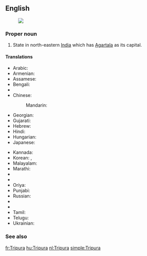 ==English==
{{wikipedia}}
[[Image:Tripura in India (disputed hatched).svg|thumb|]]
===Proper noun===
{{en-proper noun}}

# State in north-eastern [[India]] which has [[Agartala]] as its capital.

====Translations====
{{trans-top|state}}
* Arabic: {{t-|ar|ترايبورا|f|tr=tribūra}}
* Armenian: {{t-|hy|Տրիպուրա|tr=Tripura}}
* Assamese: {{t-|as|ত্ৰিপুৰা|sc=Beng}}
* Bengali: {{t-|bn|ত্রিপুরা|sc=Beng}}
* {{trreq|hne}}
* Chinese:
*: Mandarin: {{t|cmn|特里普拉邦|tr=Tèlǐpǔlā-bāng|sc=Hani}}
* Georgian: {{t-|ka|ტრიპურა|sc=Geor}}
* Gujarati: {{t-|gu|ત્રિપુરા|sc=Gujr}}
* Hebrew: {{t-|he|טריפורה}}
* Hindi: {{t+|hi|त्रिपुरा|tr=tripurā}}
* Hungarian: {{t+|hu|Tripura}}
* Japanese: {{t-|ja|トリプラ|tr=Toripura}}
{{trans-mid}}
* Kannada: {{t+|kn|ತ್ರಿಪುರ|sc=Knda}}
* Korean: {{t-|ko|트리푸라 주|sc=Kore}}, {{t-|ko|트리푸라|sc=Kore}}
* Malayalam: {{t+|ml|ത്രിപുര|sc=Mlym}}
* Marathi: {{t-|mr|त्रिपुरा|sc=Deva}}
* {{trreq|lus}}
* {{trreq|ne}}
* Oriya: {{t-|or|ତ୍ରିପୁରା|sc=Orya}}
* Punjabi: {{t-|pa|ਤ੍ਰਿਪੁਰਾ|sc=Guru}}
* Russian: {{t-|ru|Трипура|f|tr=Tripúra}}
* {{trreq|sat}}
* {{trreq|sip}}
* Tamil: {{t+|ta|திரிபுரா|sc=Taml}}
* Telugu: {{t+|te|త్రిపుర|tr=tripura}}
* Ukrainian: {{t-|uk|Тріпура|sc=Cyrl}}
{{trans-bottom}}

===See also===
{{list|en|states of India}}


[[fr:Tripura]]
[[hu:Tripura]]
[[nl:Tripura]]
[[simple:Tripura]]